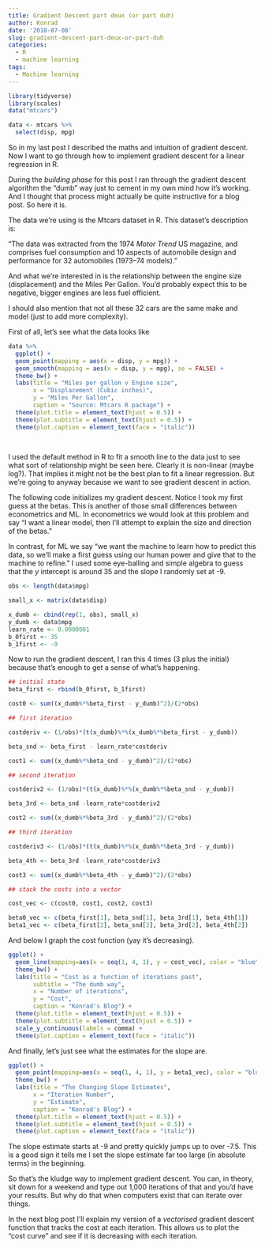 ```yaml
---
title: Gradient Descent part deux (or part duh)
author: Konrad
date: '2018-07-08'
slug: gradient-descent-part-deux-or-part-duh
categories:
  - R
  - machine learning
tags:
  - Machine learning
---
```


```r
library(tidyverse)
library(scales)
data("mtcars")

data <- mtcars %>% 
  select(disp, mpg)


```


So in my last post I described the maths and intuition of gradient descent. Now I want to go through how to implement gradient descent for a linear regression in R.

During the _building phase_ for this post I ran through the gradient descent algorithm the "dumb" way just to cement in my own mind how it's working. And I thought that process might actually be quite instructive for a blog post. So here it is.

The data we're using is the Mtcars dataset in R. This dataset's description is: 

  "The data was extracted from the 1974 _Motor Trend_ US magazine, and comprises fuel consumption and 10 aspects of   automobile design and performance for 32 automobiles (1973–74 models)."
  
And what we're interested in is the relationship between the engine size (displacement) and the Miles Per Gallon. You'd probably expect this to be negative, bigger engines are less fuel efficient.

I should also mention that not all these 32 cars are the same make and model (just to add more complexity).

First of all, let's see what the data looks like

```r
data %>% 
  ggplot() +
  geom_point(mapping = aes(x = disp, y = mpg)) +
  geom_smooth(mapping = aes(x = disp, y = mpg), se = FALSE) +
  theme_bw() +
  labs(title = "Miles per gallon v Engine size",
       x = "Displacement (Cubic inches)",
       y = "Miles Per Gallon",
       caption = "Source: Mtcars R package") +
  theme(plot.title = element_text(hjust = 0.5)) +
  theme(plot.subtitle = element_text(hjust = 0.5)) +
  theme(plot.caption = element_text(face = "italic"))
 
  
```

I used the default method in R to fit a smooth line to the data just to see what sort of relationship might be seen here. Clearly it is non-linear (maybe log?). That implies it might not be the best plan to fit a linear regression. But we're going to anyway because we want to see gradient descent in action.

The following code initializes my gradient descent. Notice I took my first guess at the betas. This is another of those small differences between econometrics and ML. In econometrics we would look at this problem and say "I want a linear model, then I'll attempt to explain the size and direction of the betas."

In contrast, for ML we say "we want the machine to learn how to predict this data, so we'll make a first guess using our human power and give that to the machine to refine." I used some eye-balling and simple algebra to guess that the $y$ intercept is around 35 and the slope I randomly set at -9. 


```r
obs <- length(data$mpg)

small_x <- matrix(data$disp)

x_dumb <- cbind(rep(1, obs), small_x)
y_dumb <- data$mpg
learn_rate <- 0.0000001
b_0first <- 35
b_1first <- -9
```

Now to run the gradient descent, I ran this 4 times (3 plus the initial) because that's enough to get a sense of what's happening.

```r
## initial state
beta_first <- rbind(b_0first, b_1first)

cost0 <- sum((x_dumb%*%beta_first - y_dumb)^2)/(2*obs)

## first iteration

costderiv <- (1/obs)*(t(x_dumb)%*%(x_dumb%*%beta_first - y_dumb))

beta_snd <- beta_first - learn_rate*costderiv

cost1 <- sum((x_dumb%*%beta_snd - y_dumb)^2)/(2*obs)

## second iteration

costderiv2 <- (1/obs)*(t(x_dumb)%*%(x_dumb%*%beta_snd - y_dumb))

beta_3rd <- beta_snd -learn_rate*costderiv2

cost2 <- sum((x_dumb%*%beta_3rd - y_dumb)^2)/(2*obs)

## third iteration

costderiv3 <- (1/obs)*(t(x_dumb)%*%(x_dumb%*%beta_3rd - y_dumb))

beta_4th <- beta_3rd -learn_rate*costderiv3

cost3 <- sum((x_dumb%*%beta_4th - y_dumb)^2)/(2*obs)

## stack the costs into a vector

cost_vec <- c(cost0, cost1, cost2, cost3)

beta0_vec <- c(beta_first[1], beta_snd[1], beta_3rd[1], beta_4th[1])
beta1_vec <- c(beta_first[2], beta_snd[2], beta_3rd[2], beta_4th[2])

```

And below I graph the cost function (yay it's decreasing).

```r
ggplot() +
  geom_line(mapping=aes(x = seq(1, 4, 1), y = cost_vec), color = "blue") +
  theme_bw() +
  labs(title = "Cost as a function of iterations past",
       subtitle = "The dumb way",
       x = "Number of iterations",
       y = "Cost",
       caption = "Konrad's Blog") +
  theme(plot.title = element_text(hjust = 0.5)) +
  theme(plot.subtitle = element_text(hjust = 0.5)) +
  scale_y_continuous(labels = comma) +
  theme(plot.caption = element_text(face = "italic"))
```

And finally, let's just see what the estimates for the slope are.

```r
ggplot() +
  geom_point(mapping=aes(x = seq(1, 4, 1), y = beta1_vec), color = "blue") +
  theme_bw() +
  labs(title = "The Changing Slope Estimates",
       x = "Iteration Number",
       y = "Estimate",
       caption = "Konrad's Blog") +
  theme(plot.title = element_text(hjust = 0.5)) +
  theme(plot.subtitle = element_text(hjust = 0.5)) +
  theme(plot.caption = element_text(face = "italic"))
```

The slope estimate starts at -9 and pretty quickly jumps up to over -7.5. This is a good sign it tells me I set the slope estimate far too large (in absolute terms) in the beginning.

So that's the kludge way to implement gradient descent. You can, in theory, sit down for a weekend and type out 1,000 iterations of that and you'd have your results. But why do that when computers exist that can iterate over things.

In the next blog post I'll explain my version of a _vectorised_ gradient descent function that tracks the cost at each iteration. This allows us to plot the "cost curve" and see if it is decreasing with each iteration.
